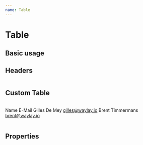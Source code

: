 ```yaml
---
name: Table
---
```




# Table

## Basic usage

<Playground>
  <Table
    rows={[
      { name: 'John', age: 15, gender: 'Male' },
      { name: 'Amber', age: 40, gender: 'Female' },
      { name: 'Leslie', age: 32, gender: 'Female' },
      { name: 'Ben', age: 70, gender: 'Male' },
    ]}
  />
</Playground>

## Headers

<Playground>
  <Table
    headers={['name', 'gender']}
    rows={[
      { name: 'John', age: 15, gender: 'Male' },
      { name: 'Amber', age: 40, gender: 'Female' },
      { name: 'Leslie', age: 32, gender: 'Female' },
      { name: 'Ben', age: 70, gender: 'Male' },
    ]}
  />
</Playground>

## Custom Table

<Playground>
  <Table>
    <Table.Header>
      <Table.Row>
        <Table.HeaderCell>
          Name
        </Table.HeaderCell>
        <Table.HeaderCell>
          E-Mail
        </Table.HeaderCell>
      </Table.Row>
    </Table.Header>
    <Table.Body>
      <Table.Row>
        <Table.Cell>Gilles De Mey</Table.Cell>
        <Table.Cell>
          <a href='mailto:gilles@waylay.io'>gilles@waylay.io</a>
        </Table.Cell>
      </Table.Row>
      <Table.Row>
        <Table.Cell>Brent Timmermans</Table.Cell>
        <Table.Cell>
          <a href='mailto:brent@waylay.io'>brent@waylay.io</a>
        </Table.Cell>
      </Table.Row>
    </Table.Body>
  </Table>
</Playground>

## Properties

<PropsTable of={Table}></PropsTable>
